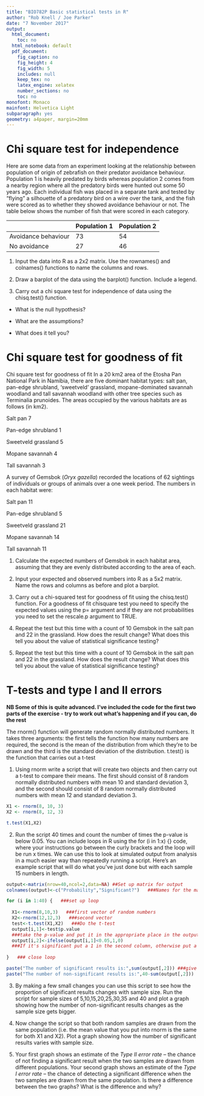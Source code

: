 ```yaml
---
title: "BIO782P Basic statistical tests in R"
author: "Rob Knell / Joe Parker"
date: "7 November 2017"
output:
  html_document:
    toc: no
  html_notebook: default
  pdf_document:
    fig_caption: no
    fig_height: 4
    fig_width: 5
    includes: null
    keep_tex: no
    latex_engine: xelatex
    number_sections: no
    toc: no
monofont: Monaco
mainfont: Helvetica Light
subparagraph: yes
geometry: a4paper, margin=20mm
---
```


# Chi square test for independence

Here are some data from an experiment looking at the relationship between population of origin of zebrafish on their predator avoidance behaviour. Population 1 is heavily predated by birds whereas population 2 comes from a nearby region where all the predatory birds were hunted out some 50 years ago. Each individual fish was placed in a separate tank and tested by “flying” a silhouette of a predatory bird on a wire over the tank, and the fish were scored as to whether they showed avoidance behaviour or not. The table below shows the number of fish that were scored in each category.

|                     | Population 1 | Population 2 |
|---------------------|--------------|--------------|
| Avoidance behaviour |      73      |      54      |
| No avoidance        |      27      |      46      |

1. Input the data into R as a 2x2 matrix. Use the rownames() and colnames() functions to name the columns and rows.

2. Draw a barplot of the data using the barplot() function. Include a legend.


3. Carry out a chi square test for independence of data using the chisq.test() function.


  * What is the null hypothesis?
    
  * What are the assumptions?
  
  * What does it tell you?
  
\pagebreak
       
# Chi square test for goodness of fit

Chi square test for goodness of fit
In a 20 km2 area of the Etosha Pan National Park in Namibia, there are five dominant habitat types: salt pan, pan-edge shrubland, ‘sweetveld’ grassland, mopane-dominated savannah woodland and tall savannah woodland with other tree species such as Terminalia prunoides. The areas occupied by the various habitats are as follows (in km2).

Salt pan			7

Pan-edge shrubland		1

Sweetveld grassland	5

Mopane savannah		4

Tall savannah		3


A survey of Gemsbok (*Oryx gazella*) recorded the locations of 62 sightings of individuals or groups of animals over a one week period. The numbers in each habitat were:

Salt pan			11

Pan-edge shrubland		5

Sweetveld grassland	21

Mopane savannah		14

Tall savannah		11

1.	Calculate the expected numbers of Gemsbok in each habitat area, assuming that they are evenly distributed according to the area of each.


2. Input your expected and observed numbers into R as a 5x2 matrix. Name the rows and columns as before and plot a barplot.


3. Carry out a chi-squared test for goodness of fit using the chisq.test() function. For a goodness of fit chisquare test you need to specify the expected values using the p= argument and if they are not probabilities you need to set the rescale.p argument to TRUE.


4. Repeat the test but this time with a count of 10 Gemsbok in the salt pan and 22 in the grassland. How does the result change? What does this tell you about the value of statistical significance testing?

5. Repeat the test but this time with a count of 10 Gemsbok in the salt pan and 22 in the grassland. How does the result change? What does this tell you about the value of statistical significance testing?



\pagebreak

# T-tests and type I and II errors

**NB Some of this is quite advanced. I've included the code for the first two parts of the exercise - try to work out what's happening and if you can, do the rest**

The rnorm() function will generate random normally distributed numbers. It takes three arguments: the first tells the function how many numbers are required, the second is the mean of the distribution from which they’re to be drawn and the third is the standard deviation of the distribution. t.test() is the function that carries out a t-test


1.	Using rnorm write a script that will create two objects and then carry out a t-test to compare their means. The first should consist of 8 random normally distributed numbers with mean 10 and standard deviation 3, and the second should consist of 8 random normally distributed numbers with mean 12 and standard deviation 3.

```r
X1 <- rnorm(8, 10, 3)
X2 <- rnorm(8, 12, 3)

t.test(X1,X2)
```


2.	Run the script 40 times and count the number of times the p-value is below 0.05.
You can include loops in R using the for (i in 1:x) {} code, where your instructions go between the curly brackets and the loop will be run x times. We can use this to look at simulated output from analysis in a much easier way than repeatedly running a script. Here's an example script that will do what you've just done but with each sample 15 numbers in length.


```r
output<-matrix(nrow=40,ncol=2,data=NA) ##Set up matrix for output
colnames(output)<-c("Probability","Significant?")   ###Names for the matrix columns

for (i in 1:40) {   ###set up loop
  
  X1<-rnorm(8,10,3)   ###first vector of random numbers
  X2<-rnorm(12,12,3)   ###second vector
  test<-t.test(X1,X2)   ###Do the t-test
  output[i,1]<-test$p.value   
  ###take the p-value and put it in the appropriate place in the output matrix
  output[i,2]<-ifelse(output[i,1]<0.05,1,0) 
  ###If it's significant put a 1 in the second column, otherwise put a zero
  
}   ### close loop

paste("The number of significant results is:",sum(output[,2])) ###give the number of significant t-tests
paste("The number of non-significant results is:",40-sum(output[,2]))   ###and the non-significant ones

```

3.	By making a few small changes you can use this script to see how the proportion of significant results changes with sample size. Run the script for sample sizes of 5,10,15,20,25,30,35 and 40 and plot a graph showing how the number of non-significant results changes as the sample size gets bigger.

4.	Now change the script so that both random samples are drawn from the same population (i.e. the mean value that you put into rnorm is the same for both X1 and X2). Plot a graph showing how the number of significant results varies with sample size.

5.	Your first graph shows an estimate of the *Type II error rate* – the chance of not finding a significant result when the two samples are drawn from different populations. Your second graph shows an estimate of the *Type I error rate* – the chance of detecting a significant difference when the two samples are drawn from the same population. Is there a difference between the two graphs? What is the difference and why?


